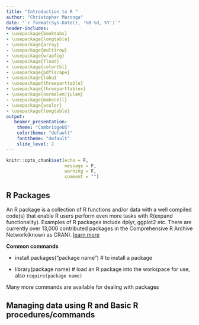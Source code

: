 ```yaml
---
title: "Introduction to R "
author: "Christopher Maronga"
date: "`r format(Sys.Date(), '%B %d, %Y')`"
header-includes:
- \usepackage{booktabs}
- \usepackage{longtable}
- \usepackage{array}
- \usepackage{multirow}
- \usepackage{wrapfig}
- \usepackage{float}
- \usepackage{colortbl}
- \usepackage{pdflscape}
- \usepackage{tabu}
- \usepackage{threeparttable}
- \usepackage{threeparttablex}
- \usepackage[normalem]{ulem}
- \usepackage{makecell}
- \usepackage{xcolor}
- \usepackage{longtable}
output:
   beamer_presentation:
    theme: "CambridgeUS"
    colortheme: "default"
    fonttheme: "default"
    slide_level: 2
---
```


```r
knitr::opts_chunk$set(echo = F,
                      message = F,
                      warning = F,
                      comment = "")
```

## R Packages

An R package is a collection of R functions and/or data with a well compiled code(s) that enable R users perform even more tasks with R(expand functionality).
Examples of R packages include dplyr, ggplot2 etc. There are currently over 13,000 contributed packages in the Comprehensive R Archive Network(known as CRAN). [learn more](https://cran.r-project.org/web/packages/available_packages_by_name.html)

**Common commands**

- install.packages(“package name”)  # to install a package

- library(package name) # load an R package into the workspace for use, also `require(package name)`

Many more commands are available for dealing with packages


## Managing data using R and Basic R procedures/commands
















